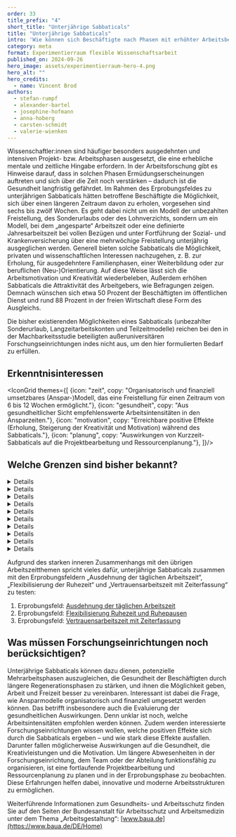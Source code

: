 ```yaml
---
order: 33
title_prefix: "4"
short_title: "Unterjährige Sabbaticals"
title: "Unterjährige Sabbaticals"
intro: 'Wie können sich Beschäftigte nach Phasen mit erhöhter Arbeitsbelastung am besten erholen? Das Erprobungsfeld „Unterjährige Sabbaticals mit Gleitzeitkonten oder Jahresarbeitszeiten“ könnte Forschungsreinrichtungen dafür interessante Erkenntnisse liefern.'
category: meta
format: Experimentierraum flexible Wissenschaftsarbeit
published_on: 2024-09-26
hero_image: assets/experimentierraum-hero-4.png
hero_alt: ""
hero_credits:
  - name: Vincent Brod
authors:
  - stefan-rumpf
  - alexander-bartel
  - josephine-hofmann
  - anna-hoberg
  - carsten-schmidt
  - valerie-wienken
---
```


<Leadin>Wissenschaftler:innen</Leadin> sind häufiger besonders ausgedehnten und intensiven Projekt- bzw. Arbeitsphasen ausgesetzt, die eine erhebliche mentale und zeitliche Hingabe erfordern. In der Arbeitsforschung gibt es Hinweise darauf, dass in solchen Phasen Ermüdungserscheinungen auftreten und sich über die Zeit noch verstärken – dadurch ist die Gesundheit langfristig gefährdet. Im Rahmen des Erprobungsfeldes zu unterjährigen Sabbaticals hätten betroffene Beschäftigte die Möglichkeit, sich über einen längeren Zeitraum davon zu erholen, vorgesehen sind sechs bis zwölf Wochen. Es geht dabei nicht um ein Modell der unbezahlten Freistellung, des Sonderurlaubs oder des Lohnverzichts, sondern um ein Modell, bei dem „angesparte“ Arbeitszeit oder eine definierte Jahresarbeitszeit bei vollen Bezügen und unter Fortführung der Sozial- und Krankenversicherung über eine mehrwöchige Freistellung unterjährig ausgeglichen werden. Generell bieten solche Sabbaticals die Möglichkeit, privaten und wissenschaftlichen Interessen nachzugehen, z. B. zur Erholung, für ausgedehntere Familienphasen, einer Weiterbildung oder zur beruflichen (Neu-)Orientierung. Auf diese Weise lässt sich die Arbeitsmotivation und Kreativität wiederbeleben, Außerdem erhöhen Sabbaticals die Attraktivität des Arbeitgebers, wie Befragungen zeigen. Demnach wünschen sich etwa 50 Prozent der Beschäftigten im öffentlichen Dienst und rund 88 Prozent in der freien Wirtschaft diese Form des Ausgleichs.

Die bisher existierenden Möglichkeiten eines Sabbaticals (unbezahlter Sonderurlaub, Langzeitarbeitskonten und Teilzeitmodelle) reichen bei den in der Machbarkeitsstudie beteiligten außeruniversitären Forschungseinrichtungen indes nicht aus, um den hier formulierten Bedarf zu erfüllen.

## Erkenntnisinteressen

<IconGrid themes={[
  {icon: "zeit", copy: "Organisatorisch und finanziell umsetzbares (Anspar-)Modell, das eine Freistellung für einen Zeitraum von 6 bis 12 Wochen ermöglicht."},
  {icon: "gesundheit", copy: "Aus gesundheitlicher Sicht empfehlenswerte Arbeitsintensitäten in den Ansparzeiten."},
  {icon: "motivation", copy: "Erreichbare positive Effekte (Erholung, Steigerung der Kreativität und Motivation) während des Sabbaticals."},
  {icon: "planung", copy: "Auswirkungen von Kurzzeit-Sabbaticals auf die Projektbearbeitung und Ressourcenplanung."},
]}/>

## Welche Grenzen sind bisher bekannt?

<DetailsGroup>

<Details summary="Arbeitsrechtliche Grenzen">

- Ansparen eines Arbeitszeitguthabens: Die europäische Arbeitszeitrichtlinie bzw. das Arbeitszeitgesetz geben vor, dass die maximale Arbeitszeit pro Tag zehn Stunden beträgt, diese muss aber in einem Zeitraum von 24 Wochen auf die durchschnittliche wöchentliche Höchstarbeitszeit von 48 Stunden ausgeglichen werden – diese Berechnung umfasst bereits Samstage.
- Die Einrichtung und Führung von Langzeitkonten gem. § 10 TVöD verursacht einen hohen Verwaltungsaufwand.
- Betrieb und Beschäftigte müssen nach dem Flexi-II-Gesetz eine schriftliche Wertguthabenvereinbarung abschließen. Deren Ziel darf nicht die flexible Gestaltung der täglichen und wöchentlichen Arbeitszeiten oder der Ausgleich von Produktionsschwankungen sein. Das Wertguthaben ist die Voraussetzung für das Vorliegen von Langzeitkonten.

</Details>

<Details summary="Technische Grenzen">

Nicht bekannt

</Details>

<Details summary="Prozessuale Grenzen">

Um (unterjährige) Sabbaticals anbieten zu können, sind eine Reihe mitbestimmungspflichtiger Aspekte zu
diskutieren und zu klären:

- Gegebenenfalls sind (arbeits-)vertragliche Regelungen
erforderlich.
- Wie ist mit freiwilligen Leistungen (z. B. betriebliche Altersvorsorge) während des Sabbaticals umzugehen?
- Bleibt der Anspruch auf bezahlten Urlaub während des Sabbaticals erhalten oder ist dieser abgegolten?
- Werden Krankheitszeiten während des Sabbaticals angerechnet?
- Wie ist mit einer Kündigung während der Freistellung umzugehen?

Diese Aspekte müssten im Rahmen einer Gesamtbetriebsvereinbarung, Betriebsvereinbarung und ggf. einzelvertraglich geklärt werden.

</Details>

<Details summary="Führungs- und teambezogene Grenzen">

- Abwesenheiten im Team müssen in die Planung einfließen, um innerhalb der Forschungseinrichtung, des Teams oder der Abteilung Projekte zu organisieren und den Erfolg zu gewährleisten. Dabei ist zu berücksichtigen, dass die zum Ausgleich benötigten Kolleg:innen nicht übermäßig beansprucht werden.
- Dokumentation der Aufgaben und Übergabe an Kolleg:innen
- Während eines Sabbaticals kann es zu Konflikten bei der Vertretung und der Zusammenarbeit im Team kommen.
- Umgang mit Sonderkonstellationen und besonderen persönlichen Umständen
- Das Gerechtigkeitsempfinden im Team ist zu adressieren.
- Gestaltung des Wiedereinstiegs (Reboarding)

</Details>

<Details summary="Kulturelle Grenzen">

Die Erreichbarkeit und Teilnahme an betrieblichen Veranstaltungen während des Sabbaticals ist möglicherweise vorab zu klären.

</Details>

<Details summary="Steuerrechtliche Grenzen">

- Steuerliche Behandlung von Einkünften im Ausland: Wenn das Sabbatical im Ausland verbracht wird, kann dies zu steuerlichen Implikationen führen.
- Steuerliche Absetzbarkeit: Einige Kosten im Zusammenhang mit einem Sabbatical können steuerlich absetzbar sein. Zum Beispiel können Kosten für eine berufliche Weiterbildung oder eine Weltreise als Werbungskosten abgesetzt werden.

</Details>

<Details summary="Sozialversicherungsrechtliche Grenzen">

Ähnlich wie bei Langzeitarbeitskonten und Teilzeitmodellen zur Realisierung von Sabbaticals sollte auch bei unterjährigen Sabbaticals die Renten- und Sozialversicherung während des Sabbaticals bestehen bleiben.

</Details>

<Details summary="Tarifvertragliche Grenzen">

Für die Berechnung der regelmäßigen wöchentlichen Arbeitszeit ist nach § 6 Abs. 2 TVöD/TV-L ein Zeitraum von bis zu einem Jahr zugrunde zu legen. Damit soll die Option eröffnet werden, Arbeitszeit entsprechend dem jeweiligen Arbeitsanfall flexibel zu verteilen. Über den Zeitraum von einem Jahr muss der Umfang des Arbeitszeitvolumens (bei Vollzeitbeschäftigung z. B. von 39 Stunden im TVöD) eingehalten werden.

</Details>

<Details summary="Gesundheitliche Grenzen">

Die Arbeitsintensität in der Ansparphase kann sehr hoch und damit gesundheitlich belastend sein.

</Details>

<Details summary="Sonstige Hürden/Grenzen">

Möglicherweise sind auch zuwendungsrechtliche Aspekte zu beachten, die solche innovativen Arbeitszeitmodelle verhindern (z. B. „Besserstellungsverbot“)

</Details>

</DetailsGroup>

<Callout title="Zu welchen anderen Erprobungsfeldern besteht ein enger Bezug?">

Aufgrund des starken inneren Zusammenhangs mit den übrigen Arbeitszeitthemen spricht vieles dafür, unterjährige Sabbaticals zusammen mit den Erprobungsfeldern „Ausdehnung der täglichen Arbeitszeit“, „Flexibilisierung der Ruhezeit“ und „Vertrauensarbeitszeit mit Zeiterfassung“ zu testen:

1. Erprobungsfeld: [Ausdehnung der täglichen Arbeitszeit](/ausdehnung-taglicher-arbeitszeit/)
2. Erprobungsfeld: [Flexibilisierung Ruhezeit und Ruhepausen](/flexibilisierung-ruhezeit-ruhepausen/)
3. Erprobungsfeld: [Vertrauensarbeitszeit mit Zeiterfassung](/vertrauensarbeitszeit-mit-zeiterfassung/)

</Callout>

<IconTile to="/experimentierraum-flexible-wissenschaftsarbeit#zeitsouveranitat-und-flexibilitat" eyebrow="Zuordnung im Experimentierraum" body="New Horizons — Zeitsouveränität und -flexibilität (ZuF)" icon="time"/>

## Was müssen Forschungseinrichtungen noch berücksichtigen?

Unterjährige Sabbaticals können dazu dienen, potenzielle Mehrarbeitsphasen auszugleichen, die Gesundheit der Beschäftigten durch längere Regenerationsphasen zu stärken, und ihnen die Möglichkeit geben, Arbeit und Freizeit besser zu vereinbaren. Interessant ist dabei die Frage, wie Ansparmodelle organisatorisch und finanziell umgesetzt werden können. Das betrifft insbesondere auch die Evaluierung der gesundheitlichen Auswirkungen. Denn unklar ist noch, welche Arbeitsintensitäten empfohlen werden können. Zudem werden interessierte Forschungseinrichtungen wissen wollen, welche positiven Effekte sich durch die Sabbaticals ergeben – und wie stark diese Effekte ausfallen. Darunter fallen möglicherweise Auswirkungen auf die Gesundheit, die Kreativleistungen und die Motivation. Um längere Abwesenheiten in der Forschungseinrichtung, dem Team oder der Abteilung funktionsfähig zu organisieren, ist eine fortlaufende Projektbearbeitung und Ressourcenplanung zu planen und in der Erprobungsphase zu beobachten. Diese Erfahrungen helfen dabei, innovative und moderne Arbeitsstrukturen zu ermöglichen.

<Callout>

Weiterführende Informationen zum Gesundheits- und Arbeitsschutz finden Sie auf den Seiten der Bundesanstalt für Arbeitsschutz und Arbeitsmedizin unter dem Thema „Arbeitsgestaltung“: [www.baua.de](https://www.baua.de/DE/Home)

</Callout>

<File file="2024-08-27_Machbarkeitsstudie_Experimentierraum_Webversion-1.pdf" title="Vollständigen Ergebnisbericht herunterladen"/>
